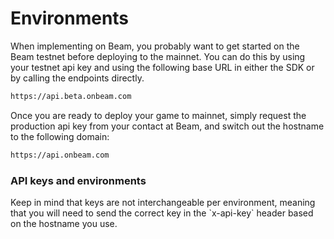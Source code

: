 
# Environments

When implementing on Beam, you probably want to get started on the Beam testnet before deploying to the mainnet. You can do this by using your testnet api key and using the following base URL in either the SDK or by calling the endpoints directly.

````md filename="BASE URL"
https://api.beta.onbeam.com
````

Once you are ready to deploy your game to mainnet, simply request the production api key from your contact at Beam, and switch out the hostname to the following domain:

````md filename="BASE URL"
https://api.onbeam.com
````

### API keys and environments

<Callout emoji="⚠️">
  Keep in mind that keys are not interchangeable per environment, meaning that you will need to send the correct key in the `x-api-key` header based on the hostname you use.
</Callout>